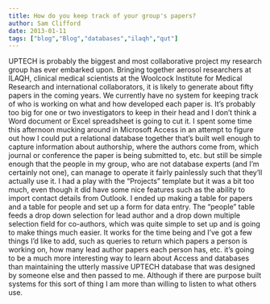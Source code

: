 ```yaml
---
title: How do you keep track of your group's papers?
author: Sam Clifford
date: 2013-01-11
tags: ["blog","Blog","databases","ilaqh","qut"]
---
```


UPTECH is probably the biggest and most collaborative project my research group has ever embarked upon. Bringing together aerosol researchers at ILAQH, clinical medical scientists at the Woolcock Institute for Medical Research and international collaborators, it is likely to generate about fifty papers in the coming years. We currently have no system for keeping track of who is working on what and how developed each paper is. It's probably too big for one or two investigators to keep in their head and I don't think a Word document or Excel spreadsheet is going to cut it. I spent some time this afternoon mucking around in Microsoft Access in an attempt to figure out how I could put a relational database together that's built well enough to capture information about authorship, where the authors come from, which journal or conference the paper is being submitted to, etc. but still be simple enough that the people in my group, who are not database experts (and I'm certainly not one), can manage to operate it fairly painlessly such that they'll actually use it. I had a play with the "Projects" template but it was a bit too much, even though it did have some nice features such as the ability to import contact details from Outlook. I ended up making a table for papers and a table for people and set up a form for data entry. The "people" table feeds a drop down selection for lead author and a drop down multiple selection field for co-authors, which was quite simple to set up and is going to make things much easier. It works for the time being and I've got a few things I'd like to add, such as queries to return which papers a person is working on, how many lead author papers each person has, etc. it's going to be a much more interesting way to learn about Access and databases than maintaining the utterly massive UPTECH database that was designed by someone else and then passed to me. Although if there are purpose built systems for this sort of thing I am more than willing to listen to what others use.